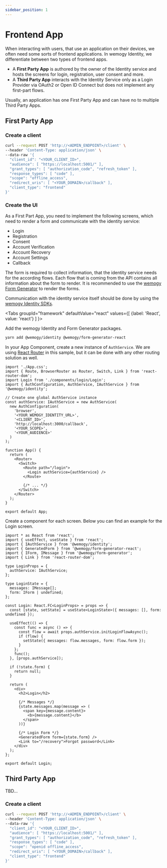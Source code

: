 ```yaml
---
sidebar_position: 1
---
```


# Frontend App

When interacting with users, that use an application on their devices, we often need some sorts of frontend applications. In wemogy Identity, we differentiate between two types of frontend apps.

- A **First Party App** is authored by the owner of the Identity service and hosts the screens for login, registration, user consent and more.
- A **Third Party App** interacts with the Identity Service only as a Login Provider via OAuth2 or Open ID Connect but does not implement any first-part flows.

Usually, an application has one First Party App and can have no to multiple Third Party Apps.

## First Party App

### Create a client

```bash
curl --request POST 'http://<ADMIN_ENDPOINT>/client' \
--header 'Content-Type: application/json' \
--data-raw '{
  "client_id": "<YOUR_CLIENT_ID>",
  "audience": [ "https://localhost:5001/" ],
  "grant_types": [ "authorization_code", "refresh_token" ],
  "response_types": [ "code" ],
  "scope": "offline_access",
  "redirect_uris": [ "<YOUR_DOMAIN>/callback" ],
  "client_type": "frontend"
}'
```

### Create the UI

As a First Part App, you need to implement the following screens, which need to render a form and communicate with the identity service:

- Login
- Registration
- Consent
- Account Verification
- Account Recovery
- Account Settings
- Callback

The form is required to collect information, that the identity service needs for the according flows. Each flow that is coming from the API contains all information about the form to render. It is recommended to use the [wemogy Form Generator](https://github.com/wemogy/form-generator) to render the forms.

Communication with the identity service itself should be done by using the [wemogy Identity SDKs](https://github.com/wemogy/identity/tree/main/libs).

<Tabs
  groupId="framework"
  defaultValue="react"
  values={[
    {label: 'React', value: 'react'}
  ]
}>
<TabItem value="react">

Add the wemogy Identity and Form Generator packages.

```bash
yarn add @wemogy/identity @wemogy/form-generator-react
```

In your App Component, create a new instance of `AuthService`. We are using [React Router](https://reactrouter.com/) in this sample, but it can be done with any other routing solution as well.

```tsx title="App.tsx"
import './App.css';
import { Route, BrowserRouter as Router, Switch, Link } from 'react-router-dom';
import Login from './components/login/Login';
import { AuthConfiguration, AuthService, IAuthService } from '@wemogy/identity';

// Create one global AuthService instance
const authService: IAuthService = new AuthService(
  new AuthConfiguration(
    'browser',
    '<YOUR_WEMOGY_IDENTITY_URL>',
    '<CLIENT_ID>',
    'http://localhost:3000/callback',
    '<YOUR_SCOPE>',
    '<YOUR_AUDIENCE>'
  )
);

function App() {
  return (
    <Router>
      <Switch>
        <Route path="/login">
          <Login authService={authService} />
        </Route>

        {/* ... */}
      </Switch>
    </Router>
  );
}

export default App;
```

Create a component for each screen. Below you can find an example for the Login screen.

```tsx title="Login.tsx"
import * as React from 'react';
import { useEffect, useState } from 'react';
import { IAuthService } from '@wemogy/identity';
import { GeneratedForm } from '@wemogy/form-generator-react';
import { IForm, IMessage } from '@wemogy/form-generator';
import { Link } from 'react-router-dom';

type LoginProps = {
  authService: IAuthService;
};

type LoginState = {
  messages: IMessage[];
  form: IForm | undefined;
};

const Login: React.FC<LoginProps> = props => {
  const [state, setState] = useState<LoginState>({ messages: [], form: undefined });

  useEffect(() => {
    const func = async () => {
      const flow = await props.authService.initLoginFlowAsync();
      if (flow) {
        setState({ messages: flow.messages, form: flow.form });
      }
    };
    func();
  }, [props.authService]);

  if (!state.form) {
    return null;
  }

  return (
    <div>
      <h2>Login</h2>

      {/* Messages */}
      {state.messages.map(message => (
        <span key={message.content}>
          <b>{message.content}</b>
        </span>
      ))}

      {/* Login Form */}
      <GeneratedForm form={state.form} />
      <Link to="/recovery">Forgot password</Link>
    </div>
  );
};

export default Login;
```

</TabItem>
</Tabs>

## Third Party App

TBD...

### Create a client

```bash
curl --request POST 'http://<ADMIN_ENDPOINT>/client' \
--header 'Content-Type: application/json' \
--data-raw '{
  "client_id": "<YOUR_CLIENT_ID>",
  "audience": [ "https://localhost:5001/" ],
  "grant_types": [ "authorization_code", "refresh_token" ],
  "response_types": [ "code" ],
  "scope": "openid offline_access",
  "redirect_uris": [ "<YOUR_DOMAIN>/callback" ],
  "client_type": "frontend"
}'
```

